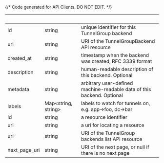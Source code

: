 {/* Code generated for API Clients. DO NOT EDIT. */}

| &nbsp;        | &nbsp;                    | &nbsp;                                                                 |
| ------------- | ------------------------- | ---------------------------------------------------------------------- |
| id            | string                    | unique identifier for this TunnelGroup backend                         |
| uri           | string                    | URI of the TunnelGroupBackend API resource                             |
| created_at    | string                    | timestamp when the backend was created, RFC 3339 format                |
| description   | string                    | human-readable description of this backend. Optional                   |
| metadata      | string                    | arbitrary user-defined machine-readable data of this backend. Optional |
| labels        | Map&lt;string, string&gt; | labels to watch for tunnels on, e.g. app->foo, dc->bar                 |
| id            | string                    | a resource identifier                                                  |
| uri           | string                    | a uri for locating a resource                                          |
| uri           | string                    | URI of the TunnelGroup backends list API resource                      |
| next_page_uri | string                    | URI of the next page, or null if there is no next page                 |

